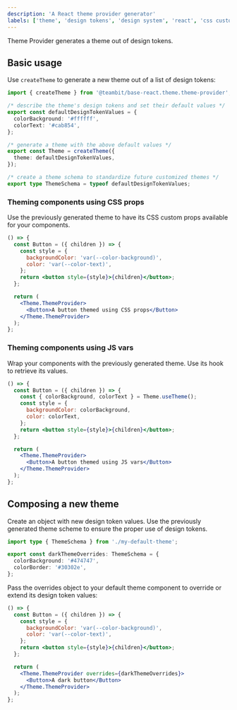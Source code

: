 ```yaml
---
description: 'A React theme provider generator'
labels: ['theme', 'design tokens', 'design system', 'react', 'css custom props']
---
```




Theme Provider generates a theme out of design tokens.

## Basic usage

Use `createTheme` to generate a new theme out of a list of design tokens:

```ts
import { createTheme } from '@teambit/base-react.theme.theme-provider';

/* describe the theme's design tokens and set their default values */
export const defaultDesignTokenValues = {
  colorBackground: '#ffffff',
  colorText: '#cab854',
};

/* generate a theme with the above default values */
export const Theme = createTheme({
  theme: defaultDesignTokenValues,
});

/* create a theme schema to standardize future customized themes */
export type ThemeSchema = typeof defaultDesignTokenValues;
```

### Theming components using CSS props

Use the previously generated theme to have its CSS custom props available for your components.

```jsx live
() => {
  const Button = ({ children }) => {
    const style = {
      backgroundColor: 'var(--color-background)',
      color: 'var(--color-text)',
    };
    return <button style={style}>{children}</button>;
  };

  return (
    <Theme.ThemeProvider>
      <Button>A button themed using CSS props</Button>
    </Theme.ThemeProvider>
  );
};
```

### Theming components using JS vars

 Wrap your components with the previously generated theme. Use its hook to retrieve its values.

```jsx live
() => {
  const Button = ({ children }) => {
    const { colorBackground, colorText } = Theme.useTheme();
    const style = {
      backgroundColor: colorBackground,
      color: colorText,
    };
    return <button style={style}>{children}</button>;
  };

  return (
    <Theme.ThemeProvider>
      <Button>A button themed using JS vars</Button>
    </Theme.ThemeProvider>
  );
};
```

## Composing a new theme

Create an object with new design token values. Use the previously generated theme scheme to ensure the proper use of design tokens.

```ts
import type { ThemeSchema } from './my-default-theme';

export const darkThemeOverrides: ThemeSchema = {
  colorBackground: '#474747',
  colorBorder: '#30302e',
};
```

Pass the overrides object to your default theme component to override or extend its design token values:

```jsx live
() => {
  const Button = ({ children }) => {
    const style = {
      backgroundColor: 'var(--color-background)',
      color: 'var(--color-text)',
    };
    return <button style={style}>{children}</button>;
  };

  return (
    <Theme.ThemeProvider overrides={darkThemeOverrides}>
      <Button>A dark button</Button>
    </Theme.ThemeProvider>
  );
};
```

